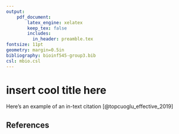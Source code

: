 ```yaml
---
output:
    pdf_document:
        latex_engine: xelatex
        keep_tex: false
        includes:
          in_header: preamble.tex
fontsize: 11pt
geometry: margin=0.5in
bibliography: bioinf545-group3.bib
csl: mbio.csl
---
```

<!-- Guidelines: (from Steve's lecture 11 slides)
- due March 17
- 1-2 pages max (Steve said he'd prefer closer to 1 page)
- Questions to address:
    1. state teh question / hypothesis
    2. describe datasets to use:
        - number of obs/samples per group
        - type of data
        - source of data
    3. outline analysis plan (not set in stone)
    4. list tools plan to use
    5. list strengths of each person relative to project requirements
-->
# insert cool title here

Here's an example of an in-text citation [@topcuoglu_effective_2019]

## References

